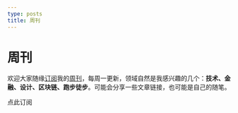 ```yaml
---
type: posts
title: 周刊
---
```


# 周刊

欢迎大家随缘[订阅](https://geekplux.zhubai.love)我的[周刊](https://geekplux.zhubai.love)，每周一更新，领域自然是我感兴趣的几个：**技术、金融、设计、区块链、跑步徒步**。可能会分享一些文章链接，也可能是自己的随笔。


<Link
  style={{
    borderRadius: '5px',
    padding: '5px 30px'
  }}
  href="https://geekplux.zhubai.love"
>点此订阅</Link>

